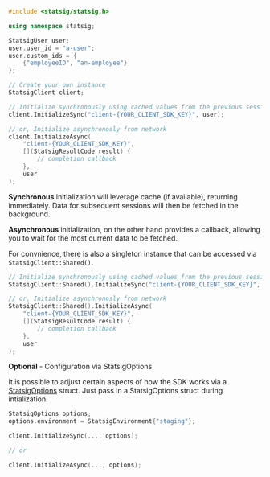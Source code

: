 
```cpp
#include <statsig/statsig.h>

using namespace statsig;

StatsigUser user;
user.user_id = "a-user";
user.custom_ids = {
    {"employeeID", "an-employee"}
};

// Create your own instance
StatsigClient client;

// Initialize synchronously using cached values from the previous session
client.InitializeSync("client-{YOUR_CLIENT_SDK_KEY}", user);

// or, Initialize asynchronosly from network
client.InitializeAsync(
    "client-{YOUR_CLIENT_SDK_KEY}", 
    [](StatsigResultCode result) {
        // completion callback
    }, 
    user
);
```

**Synchronous** initialization will leverage cache (if available), returning immediately. 
Data for subsequent sessions will then be fetched in the background.

**Asynchronous** initialization, on the other hand provides a callback, allowing you to wait for the most 
current data to be fetched.


For convnience, there is also a singleton instance that can be accessed via `StatsigClient::Shared()`.

```cpp
// Initialize synchronously using cached values from the previous session
StatsigClient::Shared().InitializeSync("client-{YOUR_CLIENT_SDK_KEY}", user);

// or, Initialize asynchronosly from network
StatsigClient::Shared().InitializeAsync(
    "client-{YOUR_CLIENT_SDK_KEY}", 
    [](StatsigResultCode result) {
        // completion callback
    }, 
    user
);
```


**Optional** - Configuration via StatsigOptions

It is possible to adjust certain aspects of how the SDK works via a [StatsigOptions](#statsig-options) struct.
Just pass in a StatsigOptions struct during intialization.

```cpp
StatsigOptions options;
options.environment = StatsigEnvironment{"staging"};

client.InitializeSync(..., options);

// or

client.InitializeAsync(..., options);
```